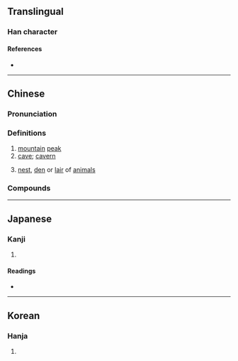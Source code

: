 {{also|峀}}
{{character info/new}}
==Translingual==

===Han character===
{{Han char|rn=46|rad=山|as=05|sn=8|four=25760|canj=ULW|ids=⿰山由}}

====References====
* {{Han ref|kx=0309.220|dkj=07991|dj=0609.180|hdz=10766.140|uh=5CAB|ud=23723|bh=A9A6|bd=43430}}

----
==Chinese==
{{zh-forms}}

===Pronunciation===
{{zh-pron
|m=xiù
|m-s=
|dg=
|c=zau6
|c-t=
|g=
|h=pfs=
|j=
|md=
|mn=siū
|mn-t=
|w=
|x=
|mc=y
|oc=y
|cat=n
}}

===Definitions===
{{zh-hanzi}}

# [[mountain]] [[peak]]
# [[cave]]; [[cavern]]
# {{lb|zh|Min Nan}} [[nest]], [[den]] or [[lair]] of [[animals]]

===Compounds===
{{zh-der|狗岫|虎岫|繳岫|蟻岫|蜂岫|嵒岫|岫幌|煙嵐雲岫|筆岫|出岫|危岫|吳岫|山岫|岫壑|岫居|峭岫|峰岫|峻岫|崑岫|嵐岫|嶺岫|巒岫|巖岫|川岫|幽岫|斷岫|望岫息心|林岫|楚岫|楚岫瑤姬|楚岫秦雲|沙岫|煙岫|玉岫|穴岫|穹岫|窮岫|遠岫|重岫|金岫|陽岫|雨岫|雪岫|雲岫|霄岫|霞岫|霽岫|靈岫|香岫|驪岫|鱣岫|黃岫|龍岫}}

----

==Japanese==

===Kanji===
{{ja-kanji|grade=|rs=山05}}

# {{defn|lang=ja|sort=山05}}

====Readings====
* {{ja-readings
|goon=じゅ
|kanon=しゅう<しう
|kun=くき-, みさき-, みね-
}}

----

==Korean==

===Hanja===
{{ko-hanja|hangeul=수|rv=su|mr=su}}

# {{defn|lang=ko|sort=山05}}